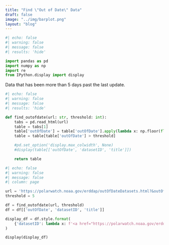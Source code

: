 ```yaml
---
title: "Find \"Out of Date\" Data"
draft: false
image: "../img/barplot.png"
layout: "blog"
---
```


```python
#| echo: false
#| warning: false
#| message: false
#| results: 'hide'

import pandas as pd
import numpy as np
import re
from IPython.display import display

```

Data that has been more than 5 days past the last update.

```python
#| echo: false
#| warning: false
#| message: false
#| results: 'hide'

def find_outofdate(url: str, threshold: int):
    tabs = pd.read_html(url)
    table = tabs[1]
    table['outOfDate'] = table['outOfDate'].apply(lambda x: np.floor(float(re.sub(r'[^0-9.]', '', str(x)))))
    table = table[table['outOfDate'] > threshold]

    #pd.set_option('display.max_colwidth', None)    
    #display(table[['outOfDate', 'datasetID', 'title']])

    return table

```


```python
#| echo: false
#| warning: false
#| message: false
#| column: page

url = 'https://polarwatch.noaa.gov/erddap/outOfDateDatasets.html?&outOfDate%3E=0.5'
threshold = 5

df = find_outofdate(url, threshold)
df = df[['outOfDate', 'datasetID', 'title']]

display_df = df.style.format(
    {'datasetID': lambda x: f'<a href="https://polarwatch.noaa.gov/erddap/info/{x}/index.html" target="_blank">{x}</a>'}
)

display(display_df)


```
